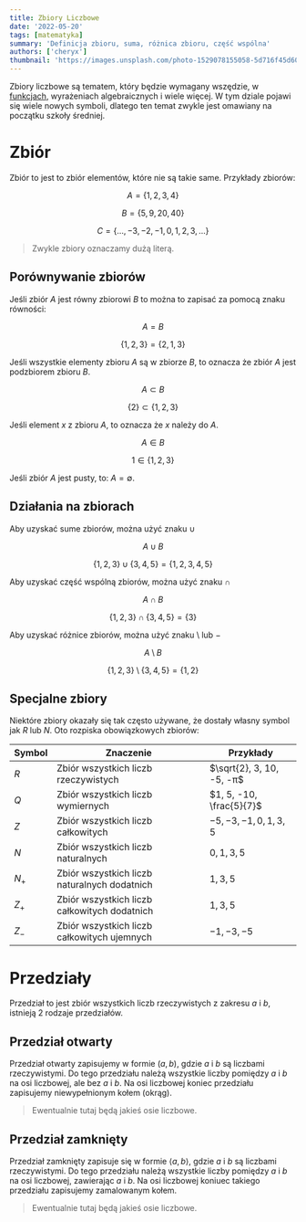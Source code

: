```yaml
---
title: Zbiory Liczbowe
date: '2022-05-20'
tags: [matematyka]
summary: 'Definicja zbioru, suma, różnica zbioru, część wspólna'
authors: ['cheryx']
thumbnail: 'https://images.unsplash.com/photo-1529078155058-5d716f45d604?ixlib=rb-1.2.1&ixid=MnwxMjA3fDB8MHxwaG90by1wYWdlfHx8fGVufDB8fHx8&auto=format&fit=crop&w=500&q=80'
---
```


Zbiory liczbowe są tematem, który będzie wymagany wszędzie, w [funkcjach](/tags/funkcje/), wyrażeniach algebraicznych i wiele więcej. W tym dziale pojawi się wiele nowych symboli, dlatego ten temat zwykle jest omawiany na początku szkoły średniej.

# Zbiór

Zbiór to jest to zbiór elementów, które nie są takie same. Przykłady zbiorów:

$$A = \{1,2,3,4\} $$

$$B = \{5, 9, 20, 40\} $$

$$C = \{\dots, -3, -2, -1, 0, 1, 2, 3, \dots\} $$

> Zwykle zbiory oznaczamy dużą literą.

## Porównywanie zbiorów

Jeśli zbiór $A$ jest równy zbiorowi $B$ to można to zapisać za pomocą znaku równości:

$$A = B$$

$$\{1, 2, 3\} = \{2, 1, 3\}$$

Jeśli wszystkie elementy zbioru $A$ są w zbiorze $B$, to oznacza że zbiór $A$ jest podzbiorem zbioru $B$.

$$A \subset B$$

$$\{2\} \subset \{1, 2, 3\}$$

Jeśli element $x$ z zbioru $A$, to oznacza że $x$ należy do $A$.

$$A \in B$$

$$1 \in \{1, 2, 3\}$$

Jeśli zbiór $A$ jest pusty, to: $A = \emptyset$.

## Działania na zbiorach

Aby uzyskać sume zbiorów, można użyć znaku $\cup$

$$A \cup B$$

$$\{1, 2, 3\} \cup \{3, 4, 5\} = \{1, 2, 3, 4, 5\}$$

Aby uzyskać część wspólną zbiorów, można użyć znaku $\cap$

$$A \cap B$$

$$\{1, 2, 3\} \cap \{3, 4, 5\} = \{3\}$$

Aby uzyskać różnice zbiorów, można użyć znaku $\setminus$ lub $-$

$$A \setminus B$$

$$\{1, 2, 3\} \setminus \{3, 4, 5\} = \{1, 2\}$$

## Specjalne zbiory

Niektóre zbiory okazały się tak często używane, że dostały własny symbol jak $R$ lub $N$. Oto rozpiska obowiązkowych zbiorów:

Symbol|Znaczenie|Przykłady
---|---|---
$R$|Zbiór wszystkich liczb rzeczywistych|$\sqrt{2}, 3, 10, -5, -π$
$Q$|Zbiór wszystkich liczb wymiernych|$1, 5, -10, \frac{5}{7}$
$Z$|Zbiór wszystkich liczb całkowitych|$-5, -3, -1, 0, 1, 3, 5$
$N$|Zbiór wszystkich liczb naturalnych|$0, 1, 3, 5$
$N_+$|Zbiór wszystkich liczb naturalnych dodatnich|$1, 3, 5$
$Z_+$|Zbiór wszystkich liczb całkowitych dodatnich|$1, 3, 5$
$Z_-$|Zbiór wszystkich liczb całkowitych ujemnych|$-1, -3, -5$

# Przedziały

Przedział to jest zbiór wszystkich liczb rzeczywistych z zakresu $a$ i $b$, istnieją 2 rodzaje przedziałów.

## Przedział otwarty

Przedział otwarty zapisujemy w formie $\lparen a, b\rparen$, gdzie $a$ i $b$ są liczbami rzeczywistymi. Do tego przedziału należą wszystkie liczby pomiędzy $a$ i $b$ na osi liczbowej, ale bez $a$ i $b$. Na osi liczbowej koniec przedziału zapisujemy niewypełnionym kołem (okrąg).

> Ewentualnie tutaj będą jakieś osie liczbowe.

## Przedział zamknięty

Przedział zamknięty zapisuje się w formie $\langle a, b\rangle$, gdzie $a$ i $b$ są liczbami rzeczywistymi. Do tego przedziału należą wszystkie liczby pomiędzy $a$ i $b$ na osi liczbowej, zawierając $a$ i $b$. Na osi liczbowej koniuec takiego przedziału zapisujemy zamalowanym kołem.

> Ewentualnie tutaj będą jakieś osie liczbowe.
